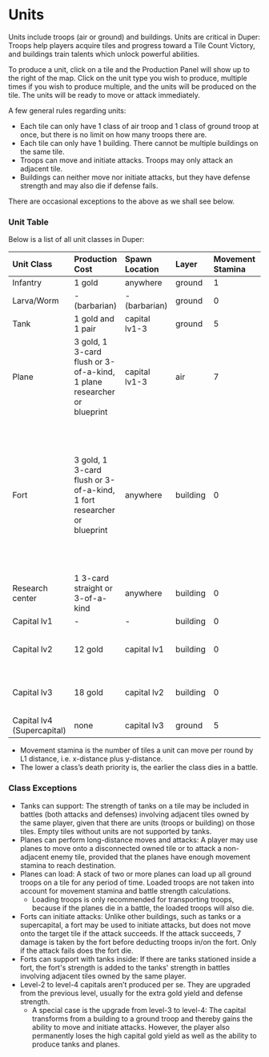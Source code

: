 # Units

Units include troops (air or ground) and buildings. Units are critical in Duper: Troops help players acquire tiles and progress toward a Tile Count Victory, and buildings train talents which unlock powerful abilities.

To produce a unit, click on a tile and the Production Panel will show up to the right of the map. Click on the unit type you wish to produce, multiple times if you wish to produce multiple, and the units will be produced on the tile. The units will be ready to move or attack immediately.

A few general rules regarding units:

- Each tile can only have 1 class of air troop and 1 class of ground troop at once, but there is no limit on how many troops there are.
- Each tile can only have 1 building. There cannot be multiple buildings on the same tile.
- Troops can move and initiate attacks. Troops may only attack an adjacent tile.
- Buildings can neither move nor initiate attacks, but they have defense strength and may also die if defense fails.

There are occasional exceptions to the above as we shall see below.

### Unit Table

Below is a list of all unit classes in Duper:

| Unit Class                 | Production Cost                                         | Spawn Location | Layer    | Movement Stamina | Strength | Death Priority        | Class Exceptions                                     |
| :------------------------- | :------------------------------------------------------ | :------------- | :------- | :--------------- | :------- | :-------------------- | :--------------------------------------------------- |
| Infantry                   | 1 gold                                                  | anywhere       | ground   | 1                | 1        | 1                     |                                                      |
| Larva/Worm                 | - (barbarian)                                           | - (barbarian)  | ground   | 0                | 1        | 1                     |                                                      |
| Tank                       | 1 gold and 1 pair                                       | capital lv1-3  | ground   | 5                | 3        | 2, or 5 if supporting | can support                                          |
| Plane                      | 3 gold, 1 3-card flush or 3-of-a-kind, 1 plane researcher or blueprint | capital lv1-3  | air      | 7                | 4        | 3                     | can perform long-distance moves and attack; can load |
| Fort                       | 3 gold, 1 3-card flush or 3-of-a-kind, 1 fort researcher or blueprint  | anywhere       | building | 0                | 7        | 1 if no troops on tile, otherwise same as the highest death priority troops on tile but only dies if all troops on tile die                     | can initiate attacks; can support if tanks inside  |
| Research center            | 1 3-card straight or 3-of-a-kind                                    | anywhere       | building | 0                | 0        | - (doesn't die)                     |                                     |
| Capital lv1                | -                                                       | -              | building | 0                | 12       | 6                     |                                                      |
| Capital lv2                | 12 gold                                                 | capital lv1    | building | 0                | 16       | 6                     | replaces capital lv1; deals 1 card                   |
| Capital lv3                | 18 gold                                                 | capital lv2    | building | 0                | 22       | 6                     | replaces capital lv2; deals 2 cards                  |
| Capital lv4 (Supercapital) | none                                   | capital lv3    | ground   | 5                | 21       | 4                     | replaces capital lv3                                 |

- Movement stamina is the number of tiles a unit can move per round by L1 distance, i.e. x-distance plus y-distance.
- The lower a class’s death priority is, the earlier the class dies in a battle.

### Class Exceptions

- Tanks can support: The strength of tanks on a tile may be included in battles (both attacks and defenses) involving adjacent tiles owned by the same player, given that there are units (troops or building) on those tiles. Empty tiles without units are not supported by tanks.
- Planes can perform long-distance moves and attacks: A player may use planes to move onto a disconnected owned tile or to attack a non-adjacent enemy tile, provided that the planes have enough movement stamina to reach destination.
- Planes can load: A stack of two or more planes can load up all ground troops on a tile for any period of time. Loaded troops are not taken into account for movement stamina and battle strength calculations.
  - Loading troops is only recommended for transporting troops, because if the planes die in a battle, the loaded troops will also die.
- Forts can initiate attacks: Unlike other buildings, such as tanks or a supercapital, a fort may be used to initiate attacks, but does not move onto the target tile if the attack succeeds. If the attack succeeds, 7 damage is taken by the fort before deducting troops in/on the fort. Only if the attack fails does the fort die.
- Forts can support with tanks inside: If there are tanks stationed inside a fort, the fort's strength is added to the tanks' strength in battles involving adjacent tiles owned by the same player.
- Level-2 to level-4 capitals aren’t produced per se. They are upgraded from the previous level, usually for the extra gold yield and defense strength.
  - A special case is the upgrade from level-3 to level-4: The capital transforms from a building to a ground troop and thereby gains the ability to move and initiate attacks. However, the player also permanently loses the high capital gold yield as well as the ability to produce tanks and planes.
